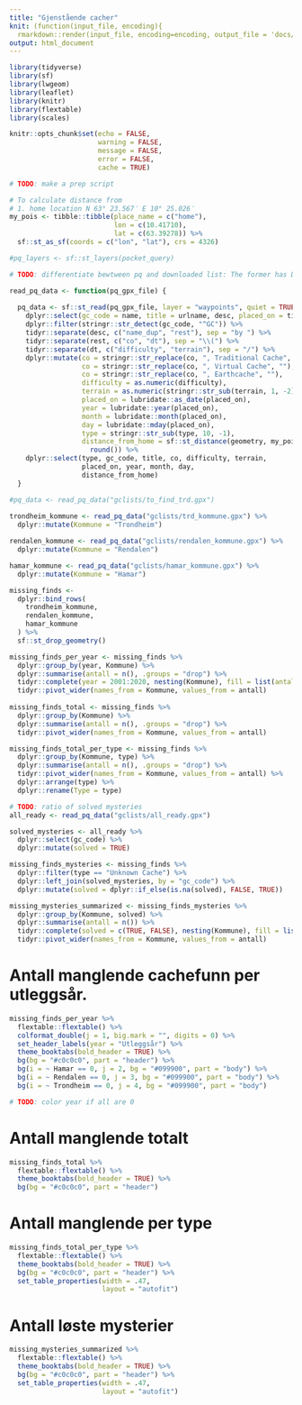 ```yaml
---
title: "Gjenstående cacher"
knit: (function(input_file, encoding){
  rmarkdown::render(input_file, encoding=encoding, output_file = 'docs/index.html')})
output: html_document
---
```


```r
library(tidyverse)
library(sf)
library(lwgeom)
library(leaflet)
library(knitr)
library(flextable)
library(scales)

knitr::opts_chunk$set(echo = FALSE,
                      warning = FALSE,
                      message = FALSE,
                      error = FALSE,
                      cache = TRUE)

# TODO: make a prep script
```

```r
# To calculate distance from 
# 1. home location N 63° 23.567′ E 10° 25.026′
my_pois <- tibble::tibble(place_name = c("home"),
                          lon = c(10.41710),
                          lat = c(63.39278)) %>% 
  sf::st_as_sf(coords = c("lon", "lat"), crs = 4326)

#pq_layers <- sf::st_layers(pocket_query)

# TODO: differentiate bewtween pq and downloaded list: The former has DT info, the latter doesn't!

read_pq_data <- function(pq_gpx_file) {
  
  pq_data <- sf::st_read(pq_gpx_file, layer = "waypoints", quiet = TRUE) %>%
    dplyr::select(gc_code = name, title = urlname, desc, placed_on = time, type) %>%
    dplyr::filter(stringr::str_detect(gc_code, "^GC")) %>%
    tidyr::separate(desc, c("name_dup", "rest"), sep = "by ") %>%
    tidyr::separate(rest, c("co", "dt"), sep = "\\(") %>%
    tidyr::separate(dt, c("difficulty", "terrain"), sep = "/") %>%
    dplyr::mutate(co = stringr::str_replace(co, ", Traditional Cache", ""),
                  co = stringr::str_replace(co, ", Virtual Cache", ""),
                  co = stringr::str_replace(co, ", Earthcache", ""),
                  difficulty = as.numeric(difficulty),
                  terrain = as.numeric(stringr::str_sub(terrain, 1, -2)),
                  placed_on = lubridate::as_date(placed_on),
                  year = lubridate::year(placed_on),
                  month = lubridate::month(placed_on),
                  day = lubridate::mday(placed_on),
                  type = stringr::str_sub(type, 10, -1),
                  distance_from_home = sf::st_distance(geometry, my_pois$geometry[1]) %>%
                    round()) %>%
    dplyr::select(type, gc_code, title, co, difficulty, terrain, 
                  placed_on, year, month, day,
                  distance_from_home)
  }
```


```r
#pq_data <- read_pq_data("gclists/to_find_trd.gpx")
  
trondheim_kommune <- read_pq_data("gclists/trd_kommune.gpx") %>% 
  dplyr::mutate(Kommune = "Trondheim")

rendalen_kommune <- read_pq_data("gclists/rendalen_kommune.gpx") %>% 
  dplyr::mutate(Kommune = "Rendalen")

hamar_kommune <- read_pq_data("gclists/hamar_kommune.gpx") %>% 
  dplyr::mutate(Kommune = "Hamar")

missing_finds <- 
  dplyr::bind_rows(
    trondheim_kommune,
    rendalen_kommune,
    hamar_kommune
  ) %>% 
  sf::st_drop_geometry()

missing_finds_per_year <- missing_finds %>% 
  dplyr::group_by(year, Kommune) %>% 
  dplyr::summarise(antall = n(), .groups = "drop") %>% 
  tidyr::complete(year = 2001:2020, nesting(Kommune), fill = list(antall = 0)) %>% 
  tidyr::pivot_wider(names_from = Kommune, values_from = antall)
  
missing_finds_total <- missing_finds %>% 
  dplyr::group_by(Kommune) %>% 
  dplyr::summarise(antall = n(), .groups = "drop") %>% 
  tidyr::pivot_wider(names_from = Kommune, values_from = antall)

missing_finds_total_per_type <- missing_finds %>% 
  dplyr::group_by(Kommune, type) %>% 
  dplyr::summarise(antall = n(), .groups = "drop") %>% 
  tidyr::pivot_wider(names_from = Kommune, values_from = antall) %>% 
  dplyr::arrange(type) %>% 
  dplyr::rename(Type = type)

# TODO: ratio of solved mysteries
all_ready <- read_pq_data("gclists/all_ready.gpx")

solved_mysteries <- all_ready %>% 
  dplyr::select(gc_code) %>% 
  dplyr::mutate(solved = TRUE)

missing_finds_mysteries <- missing_finds %>% 
  dplyr::filter(type == "Unknown Cache") %>% 
  dplyr::left_join(solved_mysteries, by = "gc_code") %>% 
  dplyr::mutate(solved = dplyr::if_else(is.na(solved), FALSE, TRUE))

missing_mysteries_summarized <- missing_finds_mysteries %>% 
  dplyr::group_by(Kommune, solved) %>% 
  dplyr::summarise(antall = n()) %>% 
  tidyr::complete(solved = c(TRUE, FALSE), nesting(Kommune), fill = list(antall = 0)) %>% 
  tidyr::pivot_wider(names_from = Kommune, values_from = antall)
```

# Antall manglende cachefunn per utleggsår.

```r
missing_finds_per_year %>% 
  flextable::flextable() %>% 
  colformat_double(j = 1, big.mark = "", digits = 0) %>% 
  set_header_labels(year = "Utleggsår") %>% 
  theme_booktabs(bold_header = TRUE) %>% 
  bg(bg = "#c0c0c0", part = "header") %>% 
  bg(i = ~ Hamar == 0, j = 2, bg = "#099900", part = "body") %>% 
  bg(i = ~ Rendalen == 0, j = 3, bg = "#099900", part = "body") %>% 
  bg(i = ~ Trondheim == 0, j = 4, bg = "#099900", part = "body")

# TODO: color year if all are 0
```


# Antall manglende totalt

```r
missing_finds_total %>% 
  flextable::flextable() %>% 
  theme_booktabs(bold_header = TRUE) %>% 
  bg(bg = "#c0c0c0", part = "header")
```


# Antall manglende per type

```r
missing_finds_total_per_type %>% 
  flextable::flextable() %>% 
  theme_booktabs(bold_header = TRUE) %>% 
  bg(bg = "#c0c0c0", part = "header") %>% 
  set_table_properties(width = .47, 
                       layout = "autofit")
```


# Antall løste mysterier

```r
missing_mysteries_summarized %>% 
  flextable::flextable() %>% 
  theme_booktabs(bold_header = TRUE) %>% 
  bg(bg = "#c0c0c0", part = "header") %>% 
  set_table_properties(width = .47, 
                       layout = "autofit")
```

